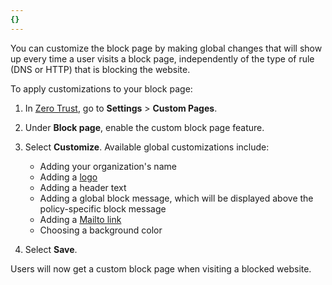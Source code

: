 ```yaml
---
{}
---
```


You can customize the block page by making global changes that will show up every time a user visits a block page, independently of the type of rule (DNS or HTTP) that is blocking the website.

To apply customizations to your block page:

1. In [Zero Trust](https://one.dash.cloudflare.com), go to **Settings** > **Custom Pages**.

2. Under **Block page**, enable the custom block page feature.

3. Select **Customize**. Available global customizations include:

   - Adding your organization's name
   - Adding a [logo](/cloudflare-one/policies/gateway/block-page/#add-a-logo-image)
   - Adding a header text
   - Adding a global block message, which will be displayed above the policy-specific block message
   - Adding a [Mailto link](/cloudflare-one/policies/gateway/block-page/#allow-users-to-email-an-administrator)
   - Choosing a background color

4. Select **Save**.

Users will now get a custom block page when visiting a blocked website.
